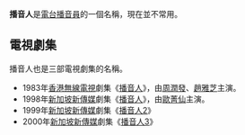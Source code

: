 '''播音人'''是[[電台|電台]][[播音員|播音員]]的一個名稱，現在並不常用。

==電視劇集==
播音人也是三部電視劇集的名稱。

*1983年[[香港無線電視|香港無線電視]]劇集《[[播音人_(無綫電視劇集)|播音人]]》，由[[周潤發|周潤發]]、[[趙雅芝|趙雅芝]]主演。
*1998年[[新加坡|新加坡]][[新傳媒私人有限公司|新傳媒]]劇集《[[播音人_(新傳媒劇集)|播音人]]》，由[[歐菁仙|歐菁仙]]主演。
*1999年[[新加坡|新加坡]][[新傳媒私人有限公司|新傳媒]]劇集《[[播音人2|播音人2]]》
*2000年[[新加坡|新加坡]][[新傳媒私人有限公司|新傳媒]]劇集《[[播音人3|播音人3]]》
{{disambig|Cat=三字消歧义}}